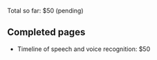 Total so far: $50 (pending)

== Completed pages ==

* Timeline of speech and voice recognition: $50
